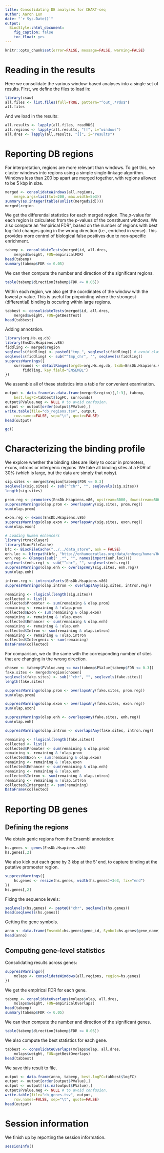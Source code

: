 ```yaml
---
title: Consolidating DB analyses for CHART-seq
author: Aaron Lun
date: "`r Sys.Date()`"
output:
  BiocStyle::html_document:
    fig_caption: false
    toc_float: yes
---
```


```r
knitr::opts_chunk$set(error=FALSE, message=FALSE, warning=FALSE)
```

# Reading in the results

Here we consolidate the various window-based analyses into a single set of results.
First, we define the files to load in:

```r
library(csaw)
all.files <- list.files(full=TRUE, pattern="^out_.*rds$")
all.files
```

And we load in the results:

```r
all.results <- lapply(all.files, readRDS)
all.regions <- lapply(all.results, "[[", i="windows")
all.dres <- lapply(all.results, "[[", i="results")
```

# Reporting DB regions

For interpretation, regions are more relevant than windows.
To get this, we cluster windows into regions using a simple single-linkage algorithm.
Windows less than 200 bp apart are merged together, with regions allowed to be 5 kbp in size.

```r
merged <- consolidateWindows(all.regions, 
    merge.args=list(tol=200, max.width=5e3))
summary(as.integer(table(unlist(merged$id))))
merged$region
```

We get the differential statistics for each merged region.
The _p_-value for each region is calculated from the _p_-values of the constituent windows.
We also compute an "empirical FDR", based on the number of regions with best log-fold changes going in the wrong direction (i.e., enriched in sense).
This provides more control of biological false positives due to non-specific enrichment.

```r
tabemp <- consolidateTests(merged$id, all.dres, 
    merged$weight, FUN=empiricalFDR)
head(tabemp)
summary(tabemp$FDR <= 0.05)
```

We can then compute the number and direction of the significant regions.

```r
table(tabemp$direction[tabemp$FDR <= 0.05]) 
```

Within each region, we also get the coordinates of the window with the lowest _p_-value.
This is useful for pinpointing where the strongest (differential) binding is occuring within large regions.

```r
tabbest <- consolidateTests(merged$id, all.dres,
    merged$weight, FUN=getBestTest)
head(tabbest)
```

Adding annotation.

```r
library(org.Hs.eg.db)
library(EnsDb.Hsapiens.v86)
fiddling <- merged$region
seqlevels(fiddling) <- paste0("tmp_", seqlevels(fiddling)) # avoid clash with yeast X.
seqlevels(fiddling) <- sub("^tmp_chr", "", seqlevels(fiddling))
suppressWarnings({
    surrounds <- detailRanges(orgdb=org.Hs.eg.db, txdb=EnsDb.Hsapiens.v86, 
        fiddling, key.field="ENSEMBL")
})
```

We assemble all of these statistics into a table for convenient examination.

```r
output <- data.frame(as.data.frame(merged$region)[,1:3], tabemp, 
    best.logFC=tabbest$logFC, surrounds)
output$PValue.neg <- NULL # to avoid confusion.    
output <- output[order(output$PValue),]    
write.table(file="db_regions.tsv", output,
    row.names=FALSE, sep="\t", quote=FALSE)        
head(output)
```

```r
gc()
```

# Characterizing the binding profile

We explore whether the binding sites are likely to occur in promoters, exons, introns or intergenic regions.
We take all binding sites at a FDR of 30% (which is large, but the data are simply that noisy).

```r
sig.sites <- merged$region[tabemp$FDR <= 0.3]
seqlevels(sig.sites) <- sub("^chr", "", seqlevels(sig.sites))
length(sig.sites)

prom.reg <- promoters(EnsDb.Hsapiens.v86, upstream=3000, downstream=500)
suppressWarnings(olap.prom <- overlapsAny(sig.sites, prom.reg))
sum(olap.prom)

exon.reg <- exons(EnsDb.Hsapiens.v86)
suppressWarnings(olap.exon <- overlapsAny(sig.sites, exon.reg))
sum(olap.exon)

# Loading human enhancers
library(rtracklayer)
library(BiocFileCache)
bfc <- BiocFileCache("../../data_store", ask = FALSE)
enh.loc <- bfcrpath(bfc, "http://enhanceratlas.org/data/enhseq/human/Hela.fasta")
enh.reg <- GRanges(sub("_.*", "", names(import(enh.loc))))
seqlevels(enh.reg) <- sub("^chr", "", seqlevels(enh.reg))    
suppressWarnings(olap.enh <- overlapsAny(sig.sites, enh.reg))
sum(olap.enh)

intron.reg <- intronicParts(EnsDb.Hsapiens.v86)
suppressWarnings(olap.intron <- overlapsAny(sig.sites, intron.reg))

remaining <- !logical(length(sig.sites))
collected <- list()
collected$Promoter <- sum(remaining & olap.prom)
remaining <- remaining & !olap.prom
collected$Exon <- sum(remaining & olap.exon)
remaining <- remaining & !olap.exon
collected$Enhancer <- sum(remaining & olap.enh)
remaining <- remaining & !olap.enh
collected$Intron <- sum(remaining & olap.intron)
remaining <- remaining & !olap.intron
collected$Intergenic <- sum(remaining)
DataFrame(collected)
```

For comparison, we do the same with the corresponding number of sites that are changing in the wrong direction.

```r
chosen <- tabemp$PValue.neg <= max(tabemp$PValue[tabemp$FDR <= 0.3])
fake.sites <- merged$region[chosen]
seqlevels(fake.sites) <- sub("^chr", "", seqlevels(fake.sites))
length(fake.sites)

suppressWarnings(olap.prom <- overlapsAny(fake.sites, prom.reg))
sum(olap.prom)

suppressWarnings(olap.exon <- overlapsAny(fake.sites, exon.reg))
sum(olap.exon)

suppressWarnings(olap.enh <- overlapsAny(fake.sites, enh.reg))
sum(olap.enh)

suppressWarnings(olap.intron <- overlapsAny(fake.sites, intron.reg))

remaining <- !logical(length(fake.sites))
collected <- list()
collected$Promoter <- sum(remaining & olap.prom)
remaining <- remaining & !olap.prom
collected$Exon <- sum(remaining & olap.exon)
remaining <- remaining & !olap.exon
collected$Enhancer <- sum(remaining & olap.enh)
remaining <- remaining & !olap.enh
collected$Intron <- sum(remaining & olap.intron)
remaining <- remaining & !olap.intron
collected$Intergenic <- sum(remaining)
DataFrame(collected)
```

# Reporting DB genes

## Defining the regions

We obtain genic regions from the Ensembl annotation:

```r
hs.genes <- genes(EnsDb.Hsapiens.v86)
hs.genes[,2]
```

We also kick out each gene by 3 kbp at the 5' end, to capture binding at the putative promoeter region.

```r
suppressWarnings({
    hs.genes <- resize(hs.genes, width(hs.genes)+3e3, fix="end")
})
hs.genes[,2]
```

Fixing the sequence levels:

```r
seqlevels(hs.genes) <- paste0("chr", seqlevels(hs.genes))
head(seqlevels(hs.genes))
```

Getting the gene symbols.

```r
anno <- data.frame(Ensembl=hs.genes$gene_id, Symbol=hs.genes$gene_name)
head(anno)   
```

## Computing gene-level statistics

Consolidating results across genes:

```r
suppressWarnings({
    molaps <- consolidateWindows(all.regions, region=hs.genes)
})
```

We get the empirical FDR for each gene.

```r
tabemp <- consolidateOverlaps(molaps$olap, all.dres, 
    molaps$weight, FUN=empiricalOverlaps)
head(tabemp)
summary(tabemp$FDR <= 0.05)
```

We can then compute the number and direction of the significant genes.

```r
table(tabemp$direction[tabemp$FDR <= 0.05]) 
```

We also compute the best statistics for each gene.

```r
tabbest <- consolidateOverlaps(molaps$olap, all.dres,
	molaps$weight, FUN=getBestOverlaps)
head(tabbest)
```

We save this result to file.

```r
output <- data.frame(anno, tabemp, best.logFC=tabbest$logFC) 
output <- output[order(output$PValue),]    
output <- output[!is.na(output$PValue),]
output$PValue.neg <- NULL # to avoid confusion.    
write.table(file="db_genes.tsv", output,
    row.names=FALSE, sep="\t", quote=FALSE)
head(output)
```

# Session information

We finish up by reporting the session information.

```r
sessionInfo()
```
